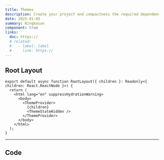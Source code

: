 ```yaml
---
title: Themes
description: Create your project and compactness the required dependencies.
date: 2025-01-05
summary: Ringkasan
component: true
links:
  doc: https://
  # related:
  #   - label: label
  #     link: https://
---
```


## Root Layout

```tsx showLineNumbers{number} /ThemeProvider/#ot  title="app/layout.tsx" caption="add your layout root"
export default async function RootLayout({ children }: Readonly<{ children: React.ReactNode }>) {
  return (
    <html lang="en" suppressHydrationWarning>
      <body>
        <ThemeProvider>
          {children}
          <ThemeStateHidden />
        </ThemeProvider>
      </body>
    </html>
  );
}
```

---

## Code

<LoadCodes />
